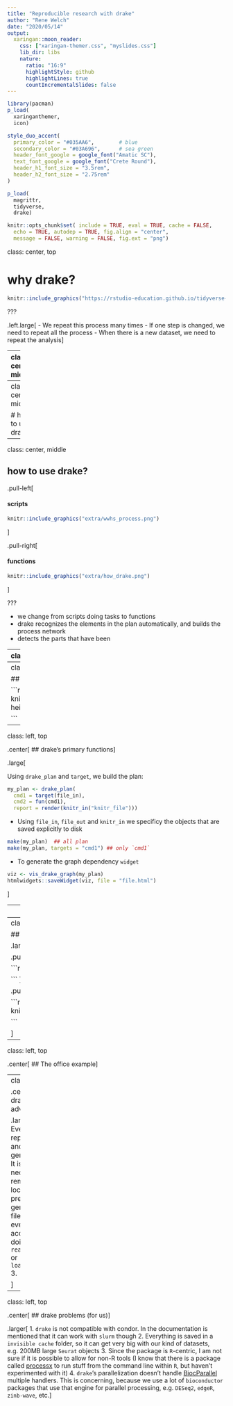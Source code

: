 ```yaml
---
title: "Reproducible research with drake"
author: "Rene Welch"
date: "2020/05/14"
output:
  xaringan::moon_reader:
    css: ["xaringan-themer.css", "myslides.css"]
    lib_dir: libs
    nature:
      ratio: "16:9"
      highlightStyle: github
      highlightLines: true
      countIncrementalSlides: false
---
```


```r

library(pacman)
p_load(
  xaringanthemer,
  icon)

style_duo_accent(
  primary_color = "#035AA6",        # blue
  secondary_color = "#03A696",      # sea green
  header_font_google = google_font("Amatic SC"),
  text_font_google = google_font("Crete Round"),
  header_h1_font_size = "3.5rem",
  header_h2_font_size = "2.75rem"
)


```

```r

p_load(
  magrittr,
  tidyverse,
  drake)

knitr::opts_chunk$set( include = TRUE, eval = TRUE, cache = FALSE,
  echo = TRUE, autodep = TRUE, fig.align = "center",
  message = FALSE, warning = FALSE, fig.ext = "png")

```


class: center, top

# why drake?

```r

knitr::include_graphics("https://rstudio-education.github.io/tidyverse-cookbook/images/data-science-workflow.png",)

```

???

.left.large[
- We repeat this process many times
- If one step is changed, we need to repeat all the process
- When there is a new dataset, we need to repeat the analysis
]

---
class: center, middle

# what is drake?

.larger[
**R package** that manages code dependencies, and allows for the analysis process to be **reproducible**

it was inspired by **make**

but it is completely `r fa_r_project(colour = "#035AA6")` centric
]

---
class: center, middle

# how to use drake?


---
class: center, middle

## how to use drake?

.pull-left[

#### scripts

```r

knitr::include_graphics("extra/wwhs_process.png")

```
]

.pull-right[

#### functions

```r

knitr::include_graphics("extra/how_drake.png")

```

]

???

- we change from scripts doing tasks to functions
- drake recognizes the elements in the plan automatically, and builds the process network
- detects the parts that have been 


---
class: left, middle

.center[
## drake details 🔽
]

.larger[The plan from is coded as a `tibble`, and `drake` detects the dependencies among targets]

```r

clean_plan <- drake_plan(

  ## all files
  common_samples = target(
    here::here("results",
      "2019_05_02_pick_samples_clean_survey",
      "2019_05_02_common_samples_variant.rds") %>%
    readr::read_rds()),

  ## survey data
  survey_data = target(
    here::here("results",
      "2019_05_06_impute_survey_and_genotype",
      "2019_05_07_imputed_survey_variables_knn50.rds") %>%
    readr::read_rds() %>%
    dplyr::mutate(person_id = as.character(person_id)) %>%
    dplyr::inner_join(common_samples, by = "person_id")),

  ## NLP data
  raw_nlp = target(
    here::here("rawdata", "raw_nlp", "Export4wFullDate.csv") %>%
      readr::read_csv()),

  mammo_nlp_data = target(
    summarize_nlp(raw_nlp, survey_data)),

  ## snp data
  geno_data = target(
    here::here("results", "2019_05_24_clean_genotype_data",
      "2019_05_24_imputed_genotype_data_knn50.rds") %>%
    readr::read_rds() %>%
    dplyr::inner_join(common_samples, by = "person_id")),

  ## snp metadata
  minor_allele_freq = target(
    here::here("results", "2019_05_24_clean_genotype_data",
      "2019_05_24_estimated_maf.rds") %>%
    readr::read_rds() %>%
    dplyr::filter(rs_id %in% names(geno_data))),

  snps = target(
    here::here("results", "2019_04_12_clean_snps",
      "2019_04_25_snp_data_unified.rds") %>%
    readr::read_rds() %>%
    dplyr::select(
      -hg19_base,
      -tidyselect::starts_with("rsnps"),
      -tidyselect::starts_with("haplo")) %>%
    dplyr::filter(rs_id %in% names(geno_data))),

  csv_files = target(
    readr::write_csv(!!rlang::sym(data),
      file.path("data", "csv",
        stringr::str_c("WWHS_", str_remove(data, "_data"),
        ".csv"))),
    transform = map(data = c("survey_data", "geno_data",
      "mammo_nlp_data")))
)

clean_plan

```

---
class: center, top

## drake dependency graph 🔽

```r

knitr::include_app("extra/wwhs_plan_viz.html",
  height = "420px")

```

---
class: left, top

.center[
## drake's primary functions
]

.large[

Using `drake_plan` and `target`, we build the plan:

```r

my_plan <- drake_plan(
  cmd1 = target(file_in),
  cmd2 = fun(cmd1),
  report = render(knitr_in("knitr_file")))

```

* Using `file_in`, `file_out` and `knitr_in` we specificy the objects that are saved explicitly to disk

```r

make(my_plan)  ## all plan
make(my_plan, targets = "cmd1") ## only `cmd1`

```

* To generate the graph dependency `widget`

```r

viz <- vis_drake_graph(my_plan)
htmlwidgets::saveWidget(viz, file = "file.html")

```

]

---
class: top, center

# Lasso fit example

## Obtained and edited from [Julia Silge's blog](https://juliasilge.com/blog/lasso-the-office/)

```r

knitr::include_url("https://juliasilge.com/blog/lasso-the-office/",
  height = "300px")

```


???
take home message: use functions instead of scripting

- this makes stuff re-usable beyond copy and pasting chunks of code
- we don't need to keep editing multiple copies of the same plot
- goal: predict imdb score from `the office data`

---
class: center, middle

## The office example

.larger[The code is almost the same]

.pull-left[

```r

knitr::include_graphics("extra/office_example_ss.png")

```
]

.pull-right[

```r

knitr::include_graphics("extra/office_example_drake_ss.png")

```

]

---
class: left, top

.center[
## The office example]






---
class: left, top

.center[
## drake advantages
]

.larger[
1. Everything is reproducible, and easy to generalize
2. It is not necessary to remember the locations of previously generated files, as everything is accessed by doing `readd(target)` or `loadd(target)`
3. 

]

---
class: left, top

.center[
## drake problems (for us)
]

.larger[
1. `drake` is not compatible with condor. In the documentation is mentioned that it can work with `slurm` though
2. Everything is saved in a `invisible cache` folder, so it can get very big with our kind of datasets, e.g. 200MB large `Seurat` objects 
3. Since the package is `R`-centric, I am not sure if it is possible to allow for non-R tools (I know that there is a package called [processx](https://processx.r-lib.org/) to run stuff from the command line within `R`,  but haven't experimented with it)
4. `drake`'s parallelization doesn't handle [BiocParallel](https://bioconductor.org/packages/release/bioc/html/BiocParallel.html) multiple handlers. This is concerning, because we use a lot of `bioconductor` packages that use that engine for parallel processing, e.g. `DESeq2`, `edgeR`, `zinb-wave`, etc.
]